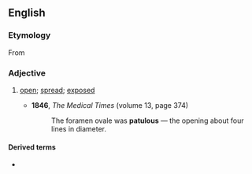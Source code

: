 ==English==

===Etymology===
From {{uder|en|la|patulus}}

===Adjective===
{{en-adj}}

# [[open]]; [[spread]]; [[exposed]]
#: {{synonyms|en|patulent}}
#* '''1846''', ''The Medical Times'' (volume 13, page 374)
#*: The foramen ovale was '''patulous''' — the opening about four lines in diameter.

====Derived terms====
* {{l|en|patulousness}}